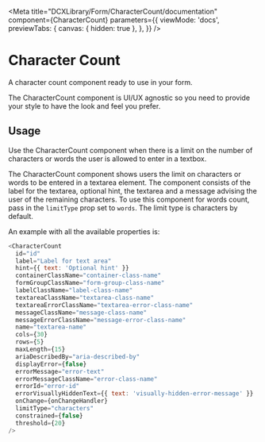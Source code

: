 
<Meta
  title="DCXLibrary/Form/CharacterCount/documentation"
  component={CharacterCount}
  parameters={{
    viewMode: 'docs',
    previewTabs: {
      canvas: { hidden: true },
    },
  }}
/>

# Character Count

A character count component ready to use in your form.

The CharacterCount component is UI/UX agnostic so you need to provide your style to have the look and feel you prefer.

## Usage

Use the CharacterCount component when there is a limit on the number of characters or words the user is allowed to enter in a textbox.

The CharacterCount component shows users the limit on characters or words to be entered in a textarea element. The component consists of the label for the textarea, optional hint, the textarea and a message advising the user of the remaining characters.
To use this component for words count, pass in the `limitType` prop set to `words`. The limit type is characters by default.

An example with all the available properties is:

```js
<CharacterCount
  id="id"
  label="Label for text area"
  hint={{ text: 'Optional hint' }}
  containerClassName="container-class-name"
  formGroupClassName="form-group-class-name"
  labelClassName="label-class-name"
  textareaClassName="textarea-class-name"
  textareaErrorClassName="textarea-error-class-name"
  messageClassName="message-class-name"
  messageErrorClassName="message-error-class-name"
  name="textarea-name"
  cols={30}
  rows={5}
  maxLength={15}
  ariaDescribedBy="aria-described-by"
  displayError={false}
  errorMessage="error-text"
  errorMessageClassName="error-class-name"
  errorId="error-id"
  errorVisuallyHiddenText={{ text: 'visually-hidden-error-message' }}
  onChange={onChangeHandler}
  limitType="characters"
  constrained={false}
  threshold={20}
/>
```

<Props of={CharacterCount} />
